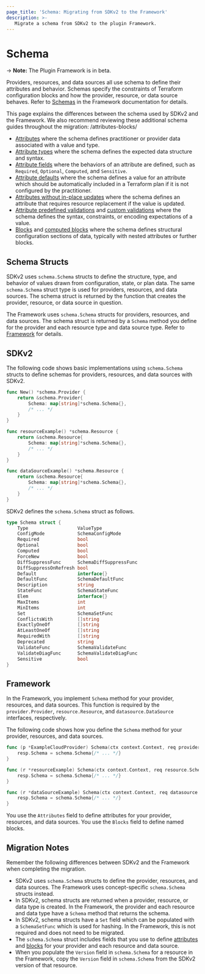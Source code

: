 ```yaml
---
page_title: 'Schema: Migrating from SDKv2 to the Framework'
description: >-
   Migrate a schema from SDKv2 to the plugin Framework.
---
```


# Schema

-> **Note:** The Plugin Framework is in beta.

Providers, resources, and data sources all use schema to define their attributes and behavior. Schemas specify the
constraints of Terraform configuration blocks and how the provider, resource, or data source behaves. Refer to
[Schemas](/terraform/plugin/framework/schemas) in the Framework documentation for details.

This page explains the differences between the schema used by SDKv2 and the Framework. We also recommend reviewing these additional schema guides throughout the migration:
/attributes-blocks/
- [Attributes](/terraform/plugin/framework/migrating/attributes-blocks/attribute-schema) where the schema defines practitioner or provider data associated with a value and type.
- [Attribute types](/terraform/plugin/framework/migrating/attributes-blocks/types) where the schema defines the expected data structure and syntax.
- [Attribute fields](/terraform/plugin/framework/migrating/attributes-blocks/fields) where the behaviors of an attribute are defined, such as `Required`, `Optional`, `Computed`, and `Sensitive`.
- [Attribute defaults](/terraform/plugin/framework/migrating/attributes-blocks/default-values) where the schema defines a value for an attribute which should be automatically included in a Terraform plan if it is not configured by the practitioner.
- [Attributes without in-place updates](/terraform/plugin/framework/migrating/attributes-blocks/force-new) where the schema defines an attribute that requires resource replacement if the value is updated.
- [Attribute predefined validations](/terraform/plugin/framework/migrating/attributes-blocks/validators-predefined) and [custom validations](/terraform/plugin/framework/migrating/attributes-blocks/validators-custom) where the schema defines the syntax, constraints, or encoding expectations of a value.
- [Blocks](/terraform/plugin/framework/migrating/attributes-blocks/attribute-schema) and [computed blocks](/terraform/plugin/framework/migrating/attributes-blocks/blocks-computed) where the schema defines structural configuration sections of data, typically with nested attributes or further blocks.


## Schema Structs

SDKv2 uses `schema.Schema` structs to define the structure, type, and behavior of values drawn from configuration,
state, or plan data. The same `schema.Schema` struct type is used for providers, resources, and data sources. The
schema struct is returned by the function that creates the provider, resource, or data source in question.

The Framework uses `schema.Schema` structs for providers, resources, and data sources. The schema struct is returned by
a `Schema` method you define for the provider and each resource type and data source type. Refer to
[Framework](#framework) for details.

## SDKv2

The following code shows basic implementations using `schema.Schema` structs to define schemas for providers, resources,
and data sources with SDKv2.

```go
func New() *schema.Provider {
    return &schema.Provider{
        Schema: map[string]*schema.Schema{},
        /* ... */
    }
}
```

```go
func resourceExample() *schema.Resource {
    return &schema.Resource{
        Schema: map[string]*schema.Schema{},
        /* ... */
    }
}
```

```go
func dataSourceExample() *schema.Resource {
    return &schema.Resource{
        Schema: map[string]*schema.Schema{},
        /* ... */
    }
}
```

SDKv2 defines the `schema.Schema` struct as follows.

```go
type Schema struct {
    Type                  ValueType
    ConfigMode            SchemaConfigMode
    Required              bool
    Optional              bool
    Computed              bool
    ForceNew              bool
    DiffSuppressFunc      SchemaDiffSuppressFunc
    DiffSuppressOnRefresh bool
    Default               interface{}
    DefaultFunc           SchemaDefaultFunc
    Description           string
    StateFunc             SchemaStateFunc
    Elem                  interface{}
    MaxItems              int
    MinItems              int
    Set                   SchemaSetFunc
    ConflictsWith         []string
    ExactlyOneOf          []string
    AtLeastOneOf          []string
    RequiredWith          []string
    Deprecated            string
    ValidateFunc          SchemaValidateFunc
    ValidateDiagFunc      SchemaValidateDiagFunc
    Sensitive             bool
}
```

## Framework

In the Framework, you implement `Schema` method for your provider, resources, and data sources. This function is
required by the `provider.Provider`, `resource.Resource`, and `datasource.DataSource` interfaces, respectively.

The following code shows how you define the `Schema` method for your provider, resources, and data sources.

```go
func (p *ExampleCloudProvider) Schema(ctx context.Context, req provider.SchemaRequest, resp *provider.SchemaResponse) {
    resp.Schema = schema.Schema{/* ... */}
}
```

```go
func (r *resourceExample) Schema(ctx context.Context, req resource.SchemaRequest, resp *resource.SchemaResponse) {
    resp.Schema = schema.Schema{/* ... */}
}
```

```go
func (r *dataSourceExample) Schema(ctx context.Context, req datasource.SchemaRequest, resp *datasource.SchemaResponse) {
    resp.Schema = schema.Schema{/* ... */}
}
```

You use the `Attributes` field to define attributes for your provider, resources, and data sources. You use the
`Blocks` field to define named blocks.

## Migration Notes

Remember the following differences between SDKv2 and the Framework when completing the migration.

- SDKv2 uses `schema.Schema` structs to define the provider, resources, and data sources. The Framework uses concept-specific
`schema.Schema` structs instead.
- In SDKv2, schema structs are returned when a provider, resource, or data type is created. In the Framework, the
provider and each resource and data type have a `Schema` method that returns the schema.
- In SDKv2, schema structs have a `Set` field which can be populated with a `SchemaSetFunc` which is used for hashing.
In the Framework, this is not required and does not need to be migrated.
- The `schema.Schema` struct includes fields that you use to define
[attributes](/terraform/plugin/framework/migrating/attributes-blocks/attribute-schema) and
[blocks](/terraform/plugin/framework/migrating/attributes-blocks/blocks) for your provider and each resource
and data source.
- When you populate the `Version` field in `schema.Schema` for a resource in the Framework, copy the `Version`
field in `schema.Schema` from the SDKv2 version of that resource.
